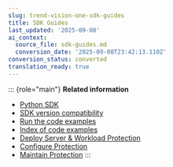 ```yaml
---
slug: trend-vision-one-sdk-guides
title: SDK Guides
last_updated: '2025-09-08'
ai_context:
  source_file: sdk-guides.md
  conversion_date: '2025-09-08T23:42:13.110Z'
conversion_status: converted
translation_ready: true
---
```


::: {role="main"}
**Related information**

- [Python SDK](python-sdk.mdx)
- [SDK version compatibility](sdk-version-compatibility.mdx)
- [Run the code examples](run-code-examples.mdx)
- [Index of code examples](index-code-examples.mdx)
- [Deploy Server & Workload Protection](deploy.mdx)
- [Configure Protection](configure-protection.mdx)
- [Maintain Protection](maintain-protection.mdx)
:::
